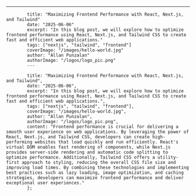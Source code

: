 ---
            title: "Maximizing Frontend Performance with React, Next.js, and Tailwind"
            date: "2025-06-06"
            excerpt: "In this blog post, we will explore how to optimize frontend performance using React, Next.js, and Tailwind CSS to create fast and efficient web applications."
            tags: ["nextjs", "tailwind", "frontend"]
            coverImage: "/images/hello-world.jpg"
            author: "Allan Punzalan"
            authorImage: "/logos/logo_pic.png"
            ---

            title: "Maximizing Frontend Performance with React, Next.js, and Tailwind",
            date: "2025-06-06",
            excerpt: "In this blog post, we will explore how to optimize frontend performance using React, Next.js, and Tailwind CSS to create fast and efficient web applications.",
            tags: ["nextjs", "tailwind", "frontend"],
            coverImage: "/images/hello-world.jpg",
            author: "Allan Punzalan",
            authorImage: "/logos/logo_pic.png",
            content: "Frontend performance is crucial for delivering a smooth user experience on web applications. By leveraging the power of React, Next.js, and Tailwind CSS, developers can create high-performing websites that load quickly and run efficiently. React's virtual DOM enables fast rendering of components, while Next.js provides server-side rendering and automatic code splitting to optimize performance. Additionally, Tailwind CSS offers a utility-first approach to styling, reducing the overall CSS file size and improving load times. By combining these technologies and implementing best practices such as lazy loading, image optimization, and caching strategies, developers can maximize frontend performance and deliver exceptional user experiences."
            };